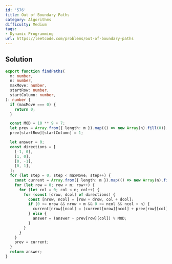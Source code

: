 ```yaml
---
id: '576'
title: Out of Boundary Paths
category: Algorithms
difficulty: Medium
tags:
- Dynamic Programming
url: https://leetcode.com/problems/out-of-boundary-paths
---
```


## Solution

```typescript filename="solution.ts" copy
export function findPaths(
  m: number,
  n: number,
  maxMove: number,
  startRow: number,
  startColumn: number,
): number {
  if (maxMove === 0) {
    return 0;
  }

  const MOD = 10 ** 9 + 7;
  let prev = Array.from({ length: m }).map(() => new Array(n).fill(0));
  prev[startRow][startColumn] = 1;

  let answer = 0;
  const directions = [
    [-1, 0],
    [1, 0],
    [0, -1],
    [0, 1],
  ];
  for (let step = 0; step < maxMove; step++) {
    const current = Array.from({ length: m }).map(() => new Array(n).fill(0));
    for (let row = 0; row < m; row++) {
      for (let col = 0; col < n; col++) {
        for (const [drow, dcol] of directions) {
          const [nrow, ncol] = [row + drow, col + dcol];
          if (0 <= nrow && nrow < m && 0 <= ncol && ncol < n) {
            current[nrow][ncol] = (current[nrow][ncol] + prev[row][col]) % MOD;
          } else {
            answer = (answer + prev[row][col]) % MOD;
          }
        }
      }
    }
    prev = current;
  }
  return answer;
}
```

